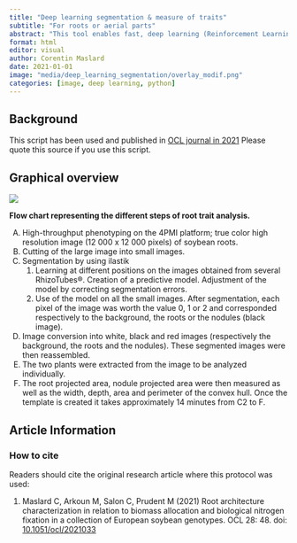 ```yaml
---
title: "Deep learning segmentation & measure of traits"
subtitle: "For roots or aerial parts"
abstract: "This tool enables fast, deep learning (Reinforcement Learning) segmentation of high-resolution images. The script then performs measurements such as projected area, shape width and height, perimeter, skeleton..."
format: html
editor: visual
author: Corentin Maslard
date: 2021-01-01
image: "media/deep_learning_segmentation/overlay_modif.png"
categories: [image, deep learning, python]
---
```


## Background

This script has been used and published in [OCL journal in 2021](https://doi.org/10.1051/ocl/2021033) Please quote this source if you use this script.

## Graphical overview

![](media/deep_learning_segmentation/flow_chart.png)

**Flow chart representing the different steps of root trait analysis.**

(A) High-throughput phenotyping on the 4PMI platform; true color high resolution image (12 000 x 12 000 pixels) of soybean roots.
(B) Cutting of the large image into small images.
(C) Segmentation by using ilastik
    1.  Learning at different positions on the images obtained from several RhizoTubes®. Creation of a predictive model. Adjustment of the model by correcting segmentation errors.
    2.  Use of the model on all the small images. After segmentation, each pixel of the image was worth the value 0, 1 or 2 and corresponded respectively to the background, the roots or the nodules (black image).
(D) Image conversion into white, black and red images (respectively the background, the roots and the nodules). These segmented images were then reassembled.
(E) The two plants were extracted from the image to be analyzed individually.
(F) The root projected area, nodule projected area were then measured as well as the width, depth, area and perimeter of the convex hull. Once the template is created it takes approximately 14 minutes from C2 to F.

## Article Information

### How to cite
Readers should cite the original research article where this protocol was used:

1. Maslard C, Arkoun M, Salon C, Prudent M (2021) Root architecture characterization in relation to biomass allocation and biological nitrogen fixation in a collection of European soybean genotypes. OCL 28: 48. doi: [10.1051/ocl/2021033](https://doi.org/10.1051/ocl/2021033)



